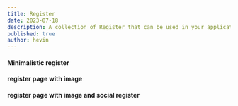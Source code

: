 ```yaml
---
title: Register
date: 2023-07-18
description: A collection of Register that can be used in your application
published: true
author: hevin
---
```



#### Minimalistic register

<ComponentPreview name="register-one" />

#### register page with image
<ComponentPreview name="register-five" />

<ComponentPreview name="register-two" />

#### register page with image and social register

<ComponentPreview name="register-three" />
<ComponentPreview name="register-four" />
